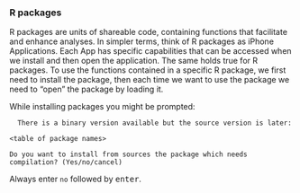 ### R packages

R packages are units of shareable code, containing functions that facilitate and enhance analyses. In simpler terms, think of R packages as iPhone Applications. Each App has specific capabilities that can be accessed when we install and then open the application. The same holds true for R packages. To use the functions contained in a specific R package, we first need to install the package, then each time we want to use the package we need to "open" the package by loading it.

While installing packages you might be prompted:

```
  There is a binary version available but the source version is later:

<table of package names>

Do you want to install from sources the package which needs compilation? (Yes/no/cancel)
```

Always enter `no` followed by <kbd>enter</kbd>.